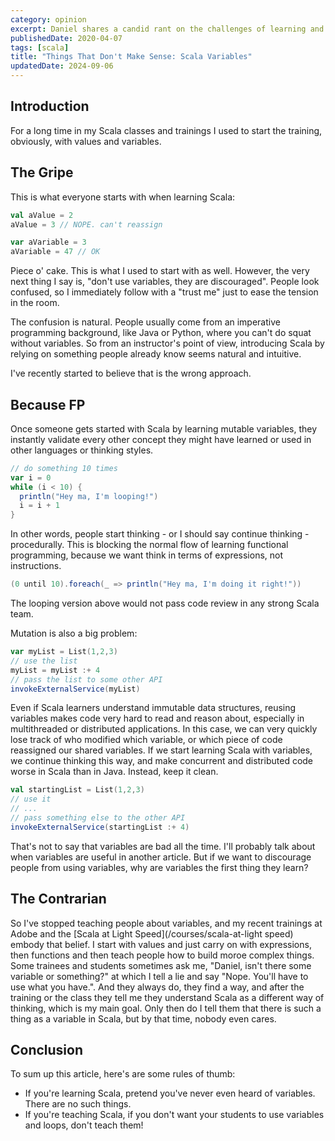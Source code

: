 ```yaml
---
category: opinion
excerpt: Daniel shares a candid rant on the challenges of learning and teaching Scala with variables
publishedDate: 2020-04-07
tags: [scala]
title: "Things That Don't Make Sense: Scala Variables"
updatedDate: 2024-09-06
---
```


## Introduction

For a long time in my Scala classes and trainings I used to start the training, obviously, with values and variables.

## The Gripe

This is what everyone starts with when learning Scala:

```scala
val aValue = 2
aValue = 3 // NOPE. can't reassign

var aVariable = 3
aVariable = 47 // OK
```

Piece o' cake. This is what I used to start with as well. However, the very next thing I say is, "don't use variables, they are discouraged". People look confused, so I immediately follow with a "trust me" just to ease the tension in the room.

The confusion is natural. People usually come from an imperative programming background, like Java or Python, where you can't do squat without variables. So from an instructor's point of view, introducing Scala by relying on something people already know seems natural and intuitive.

I've recently started to believe that is the wrong approach.

## Because FP

Once someone gets started with Scala by learning mutable variables, they instantly validate every other concept they might have learned or used in other languages or thinking styles.

```scala
// do something 10 times
var i = 0
while (i < 10) {
  println("Hey ma, I'm looping!")
  i = i + 1
}
```

In other words, people start thinking - or I should say continue thinking - procedurally. This is blocking the normal flow of learning functional programming, because we want think in terms of expressions, not instructions.

```scala
(0 until 10).foreach(_ => println("Hey ma, I'm doing it right!"))
```

The looping version above would not pass code review in any strong Scala team.

Mutation is also a big problem:

```scala
var myList = List(1,2,3)
// use the list
myList = myList :+ 4
// pass the list to some other API
invokeExternalService(myList)
```

Even if Scala learners understand immutable data structures, reusing variables makes code very hard to read and reason about, especially in multithreaded or distributed applications. In this case, we can very quickly lose track of who modified which variable, or which piece of code reassigned our shared variables. If we start learning Scala with variables, we continue thinking this way, and make concurrent and distributed code worse in Scala than in Java. Instead, keep it clean.

```scala
val startingList = List(1,2,3)
// use it
// ...
// pass something else to the other API
invokeExternalService(startingList :+ 4)
```

That's not to say that variables are bad all the time. I'll probably talk about when variables are useful in another article. But if we want to discourage people from using variables, why are variables the first thing they learn?

## The Contrarian

So I've stopped teaching people about variables, and my recent trainings at Adobe and the [Scala at Light Speed](/courses/scala-at-light speed) embody that belief. I start with values and just carry on with expressions, then functions and then teach people how to build moroe complex things. Some trainees and students sometimes ask me, "Daniel, isn't there some variable or something?" at which I tell a lie and say "Nope. You'll have to use what you have.". And they always do, they find a way, and after the training or the class they tell me they understand Scala as a different way of thinking, which is my main goal. Only then do I tell them that there is such a thing as a variable in Scala, but by that time, nobody even cares.

## Conclusion

To sum up this article, here's are some rules of thumb:

- If you're learning Scala, pretend you've never even heard of variables. There are no such things.
- If you're teaching Scala, if you don't want your students to use variables and loops, don't teach them!
